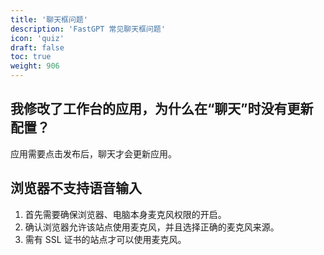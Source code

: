 ```yaml
---
title: '聊天框问题'
description: 'FastGPT 常见聊天框问题'
icon: 'quiz'
draft: false
toc: true
weight: 906
---
```


## 我修改了工作台的应用，为什么在“聊天”时没有更新配置？

应用需要点击发布后，聊天才会更新应用。

## 浏览器不支持语音输入

1. 首先需要确保浏览器、电脑本身麦克风权限的开启。
2. 确认浏览器允许该站点使用麦克风，并且选择正确的麦克风来源。
3. 需有 SSL 证书的站点才可以使用麦克风。